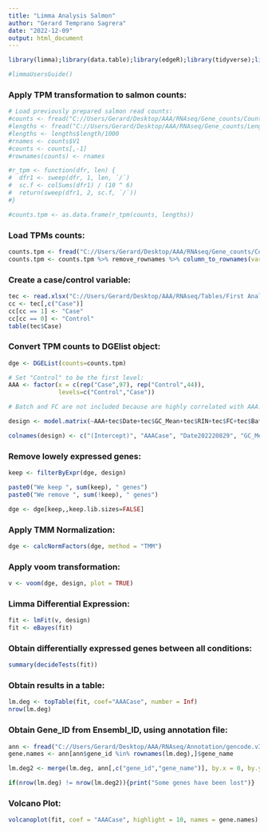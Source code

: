 ```yaml
---
title: "Limma Analysis Salmon"
author: "Gerard Temprano Sagrera"
date: "2022-12-09"
output: html_document
---
```


```r
library(limma);library(data.table);library(edgeR);library(tidyverse);library(openxlsx);library(tidyverse)
```


```r
#limmaUsersGuide()
```

### Apply TPM transformation to salmon counts:

```r
# Load previously prepared salmon read counts:
#counts <- fread("C://Users/Gerard/Desktop/AAA/RNAseq/Gene_counts/Counts.salmon.txt")
#lengths <- fread("C://Users/Gerard/Desktop/AAA/RNAseq/Gene_counts/Lengths.txt")
#lengths <- lengths$length/1000
#rnames <- counts$V1
#counts <- counts[,-1]
#rownames(counts) <- rnames

#r_tpm <- function(dfr, len) {
#  dfr1 <- sweep(dfr, 1, len, `/`)
#  sc.f <- colSums(dfr1) / (10 ^ 6)
#  return(sweep(dfr1, 2, sc.f, `/`))
#}

#counts.tpm <- as.data.frame(r_tpm(counts, lengths))
```

### Load TPMs counts:
```r
counts.tpm <- fread("C://Users/Gerard/Desktop/AAA/RNAseq/Gene_counts/Counts.salmon.txt")
counts.tpm <- counts.tpm %>% remove_rownames %>% column_to_rownames(var="V1")
```

### Create a case/control variable:

```r
tec <- read.xlsx("C://Users/Gerard/Desktop/AAA/RNAseq/Tables/First Analysis/Technical_CompleteV2.xlsx")
cc <- tec[,c("Case")]
cc[cc == 1] <- "Case"
cc[cc == 0] <- "Control"
table(tec$Case)
```

### Convert TPM counts to DGElist object:

```r
dge <- DGEList(counts=counts.tpm)

# Set "Control" to be the first level:
AAA <- factor(x = c(rep("Case",97), rep("Control",44)),
              levels=c("Control","Case"))

# Batch and FC are not included because are highly correlated with AAA:

design <- model.matrix(~AAA+tec$Date+tec$GC_Mean+tec$RIN+tec$FC+tec$Batch)

colnames(design) <- c("(Intercept)", "AAACase", "Date202220829", "GC_Mean", "RIN","FC","Plate")
```

### Remove lowely expressed genes:

```r
keep <- filterByExpr(dge, design)

paste0("We keep ", sum(keep), " genes")
paste0("We remove ", sum(!keep), " genes")

dge <- dge[keep,,keep.lib.sizes=FALSE]
```

### Apply TMM Normalization:

```r
dge <- calcNormFactors(dge, method = "TMM")
```

### Apply voom transformation:

```r
v <- voom(dge, design, plot = TRUE)
```

### Limma Differential Expression:

```r
fit <- lmFit(v, design)
fit <- eBayes(fit)
```

### Obtain differentially expressed genes between all conditions:

```r
summary(decideTests(fit))
```

### Obtain results in a table:

```r
lm.deg <- topTable(fit, coef="AAACase", number = Inf)
nrow(lm.deg)
```

### Obtain Gene_ID from Ensembl_ID, using annotation file:

```r
ann <- fread("C://Users/Gerard/Desktop/AAA/RNAseq/Annotation/gencode.v34.annotation.fixed.gtf.gz")
gene.names <- ann[ann$gene_id %in% rownames(lm.deg),]$gene_name

lm.deg2 <- merge(lm.deg, ann[,c("gene_id","gene_name")], by.x = 0, by.y = "gene_id")

if(nrow(lm.deg) != nrow(lm.deg2)){print("Some genes have been lost")}
```

### Volcano Plot:

```r
volcanoplot(fit, coef = "AAACase", highlight = 10, names = gene.names)
```






